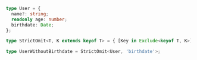 ```typescript
 type User = {
   name?: string;
   readonly age: number;
   birthdate: Date;
 };

 type StrictOmit<T, K extends keyof T> = { [Key in Exclude<keyof T, K>]: T[Key] };

 type UserWithoutBirthdate = StrictOmit<User, 'birthdate'>;
```